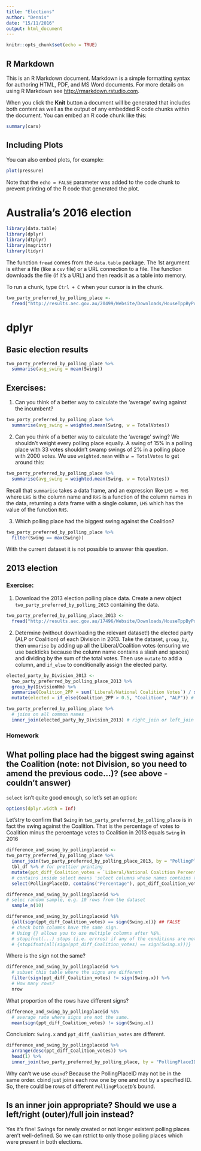 ```yaml
---
title: "Elections"
author: "Dennis"
date: "15/11/2016"
output: html_document
---
```


```r
knitr::opts_chunk$set(echo = TRUE)
```

## R Markdown

This is an R Markdown document. Markdown is a simple formatting syntax for authoring HTML, PDF, and MS Word documents. For more details on using R Markdown see <http://rmarkdown.rstudio.com>.

When you click the **Knit** button a document will be generated that includes both content as well as the output of any embedded R code chunks within the document. You can embed an R code chunk like this:

```r
summary(cars)
```

## Including Plots

You can also embed plots, for example:

```r
plot(pressure)
```

Note that the `echo = FALSE` parameter was added to the code chunk to prevent printing of the R code that generated the plot.


# Australia's 2016 election


```r
library(data.table)
library(dplyr)
library(dtplyr)
library(magrittr)
library(tidyr)

```

The function `fread` comes from the `data.table` package. The 1st argument is either a file
(like a `csv` file) or a URL connection to a file. The function downloads the file (if it's a URL) and then reads it as a table into memory.

To run a chunk, type `Ctrl + C` when your cursor is in the chunk.
``` r
two_party_preferred_by_polling_place <-
  fread("http://results.aec.gov.au/20499/Website/Downloads/HouseTppByPollingPlaceDownload-20499.csv")
```

# dplyr

## Basic election results
``` r
two_party_preferred_by_polling_place %>%
  summarise(acg_swing = mean(Swing))
```
  
## Exercises:
1. Can you think of a better way to calculate the 'average' swing against the incumbent?
``` r
two_party_preferred_by_polling_place %>%
  summarise(avg_swing = weighted.mean(Swing, w = TotalVotes))
```

2. Can you think of a better way to calculate the 'average' swing?
We shouldn't weight every polling place equally. A swing of 15% in a polling place with 33 votes shouldn't swamp swings of 2% in a polling place with 2000 votes. We use `weighted.mean` with `w = TotalVotes` to get around this:
``` r
two_party_preferred_by_polling_place %>%
  summarise(avg_swing = weighted.mean(Swing, w = TotalVotes))
```
Recall that `summarise` takes a data frame, and an expression like `LHS = RHS` where `LHS` is the column name and `RHS` is a function of the column names in the data, returning a data frame with a single column, `LHS` which has the value of the function `RHS`.


3. Which polling place had the biggest swing against the Coalition?
``` r
two_party_preferred_by_polling_place %>%
  filter(Swing == max(Swing))
```
With the current dataset it is not possible to answer this question.


## 2013 election
### Exercise:
1. Download the 2013 election polling place data. Create a new object `two_party_preferred_by_polling_2013` containing the data.

``` r
two_party_preferred_by_polling_place_2013 <-
  fread("http://results.aec.gov.au/17496/Website/Downloads/HouseTppByPollingPlaceDownload-17496.csv")
```

2. Determine (without downloading the relevant dataset!) the elected party (ALP or Coalition) of each Division in 2013.
Take the dataset, `group_by`, then `ummarise` by adding up all the Liberal/Coalition votes (ensuring we use backticks because the column name contains a slash and spaces) and dividing by the sum of the total votes. Then use `mutate` to add a column, and `if_else` to conditionally assign the elected party.
``` r
elected_party_by_Division_2013 <-
  two_party_preferred_by_polling_place_2013 %>%
  group_by(DivisionNm) %>%
  summarise(Coalition_2PP = sum(`Liberal/National Coalition Votes`) / sum(TotalVotes)) %>% # returns the average % for Coalition per division
  mutate(elected = if_else(Coalition_2PP > 0.5, "Coalition", "ALP")) # If > 0.5 means Coalition had more than 50% of the votes and won this division; the if_else here just makes the output nicer
```

``` r
two_party_preferred_by_polling_place %>%
  # joins on all common names
  inner_join(elected_party_by_Division_2013) # right_join or left_join for an outer join
```

### Homework
## What polling place had the biggest swing against the Coalition (note: not Division, so you need to amend the previous code...)? (see above - couldn't answer)
`select` isn't quite good enough, so let's set an option:
``` r
options(dplyr.width = Inf)
```

Let'stry to confirm that `Swing` in `two_party_preferred_by_polling_place` is in fact
the swing against the Coalition. That is the percentage of votes to Coalition minus the percentage votes to Coalition in 2013 equals `Swing` in 2016
``` r
difference_and_swing_by_pollingplaceid <-
two_party_preferred_by_polling_place %>%
  inner_join(two_party_preferred_by_polling_place_2013, by = "PollingPlaceID") %>%
  tbl_df %>% # for prettier printing
  mutate(ppt_diff_Coalition_votes = `Liberal/National Coalition Percentage.x` - `Liberal/National Coalition Percentage.y`) %>%
  # contains inside select means 'select columns whose names contains that string'
  select(PollingPlaceID, contains("Percentage"), ppt_diff_Coalition_votes, Swing.x)
```

``` r
difference_and_swing_by_pollingplaceid %>%
# selec random sample, e.g. 10 rows from the dataset
  sample_n(10)
```

``` r
difference_and_swing_by_pollingplaceid %$%
  {all(sign(ppt_diff_Coalition_votes) == sign(Swing.x))} ## FALSE
  # check both columns have the same sign.
  # Using {} allows you to use multiple columns after %$%.
  # stopifnot(...) stops (i.e. errros) if any of the conditions are not met.
  # {stopifnot(all(sign(ppt_diff_Coalition_votes) == sign(Swing.x)))}
```

Where is the sign not the same?
``` r
difference_and_swing_by_pollingplaceid %>%
  # subset this table where the signs are different
  filter(sign(ppt_diff_Coalition_votes) != sign(Swing.x)) %>%
  # How many rows?
  nrow
```

What proportion of the rows have different signs?
``` r
difference_and_swing_by_pollingplaceid %$%
  # average rate where signs are not the same.
  mean(sign(ppt_diff_Coalition_votes) != sign(Swing.x))
``` 

Conclusion: `Swing.x` and `ppt_diff_Coalition_votes` are different.
``` r
difference_and_swing_by_pollingplaceid %>%
  arrange(desc(ppt_diff_Coalition_votes)) %>%
  head(1) %>%
  inner_join(two_party_preferred_by_polling_place, by = "PollingPlaceID")
```

Why can't we use `cbind`?
Because the PollingPlaceID may not be in the same order. cbind just joins each row one by one and not by a specified ID. So, there could be rows of different `PollingPlaceID`'s bound.


## Is an inner join appropriate? Should we use a left/right (outer)/full join instead?
Yes it's fine! Swings for newly created or not longer existent polling places aren't well-defined. So we can rstrict to only those polling places which were present in both elections.



